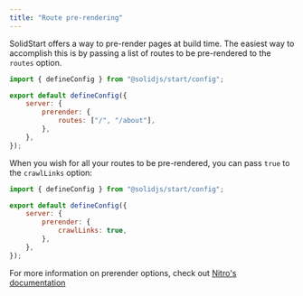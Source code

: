 ```yaml
---
title: "Route pre-rendering"
---
```


SolidStart offers a way to pre-render pages at build time. The easiest way to accomplish this is by passing a list of routes to be pre-rendered to the `routes` option.

```js { 6 }
import { defineConfig } from "@solidjs/start/config";

export default defineConfig({
	server: {
		prerender: {
			routes: ["/", "/about"],
		},
	},
});
```

When you wish for all your routes to be pre-rendered, you can pass `true` to the `crawlLinks` option:

```js { 6 }
import { defineConfig } from "@solidjs/start/config";

export default defineConfig({
	server: {
		prerender: {
			crawlLinks: true,
		},
	},
});
```

For more information on prerender options, check out [Nitro's documentation](https://nitro.build/config#prerender)
